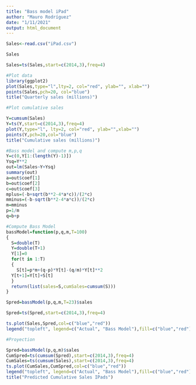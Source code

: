 ---
title: "Bass model iPad"
author: "Mauro Rodríguez"
date: "1/11/2021"
output: html_document
---



```{r}

Sales<-read.csv("iPad.csv")

Sales
```

```{r}
Sales=ts(Sales,start=c(2014,3),freq=4)
```

```{r}
#Plot data
library(ggplot2) 
plot(Sales,type="l",lty=2, col="red", ylab="", xlab="")
points(Sales,pch=20, col="blue")
title("Quarterly sales (millions)")
```


```{r}
#Plot cumulative sales

Y=cumsum(Sales)
Y=ts(Y,start=c(2014,3),freq=4)
plot(Y,type="l", lty=2, col="red", ylab="",xlab="")
points(Y,pch=20,col="blue")
title("Cumulative sales (millions)")
```

```{r}
#Bass model and compute m,p,q
Y=c(0,Y[1:(length(Y)-1)])
Ysq=Y**2
out=lm(Sales~Y+Ysq)
summary(out)
a=out$coef[1]
b=out$coef[2]
c=out$coef[3]
mplus=(-b+sqrt(b**2-4*a*c))/(2*c)
mminus=(-b-sqrt(b**2-4*a*c))/(2*c)
m=mminus
p=1/m
q=b+p


```


```{r}
#Compute Bass Model
bassModel=function(p,q,m,T=100)
{
  S=double(T)
  Y=double(T+1)
  Y[1]=0
  for(t in 1:T)
  {
    S[t]=p*m+(q-p)*Y[t]-(q/m)*Y[t]**2
  Y[t+1]=Y[t]+S[t]
  }
  return(list(sales=S,cumSales=cumsum(S)))
}

Spred=bassModel(p,q,m,T=23)$sales

Spred=ts(Spred,start=c(2014,3),freq=4)


```



```{r}


ts.plot(Sales,Spred,col=c("blue","red"))
legend("topleft", legend=c("Actual", "Bass Model"),fill=c("blue","red"))


```

```{r}
#Proyection

Spred=bassModel(p,q,m)$sales
CumSpred=ts(cumsum(Spred),start=c(2014,3),freq=4)
CumSales=ts(cumsum(Sales),start=c(2014,3),freq=4)
ts.plot(CumSales,CumSpred,col=c("blue","red"))
legend("topleft", legend=c("Actual", "Bass Model"),fill=c("blue","red"))
title("Predicted Cumulative Sales IPads")
```


